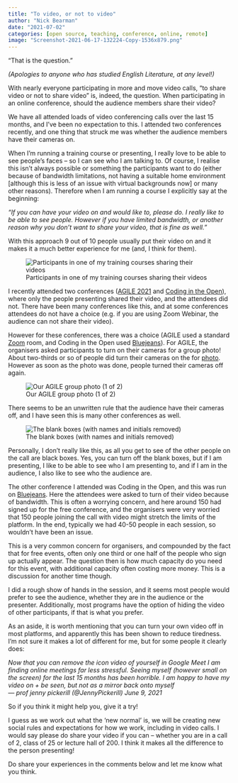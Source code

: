 ```yaml
---
title: "To video, or not to video"
author: "Nick Bearman"
date: "2021-07-02"
categories: [open source, teaching, conference, online, remote]
image: "Screenshot-2021-06-17-132224-Copy-1536x879.png"
---
```


“That is the question.”

*(Apologies to anyone who has studied English Literature, at any level!)*

With nearly everyone participating in more and move video calls, “to share video or not to share video” is, indeed, the question. When participating in an online conference, should the audience members share their video?

We have all attended loads of video conferencing calls over the last 15 months, and I’ve been no expectation to this. I attended two conferences recently, and one thing that struck me was whether the audience members have their cameras on.

When I’m running a training course or presenting, I really love to be able to see people’s faces – so I can see who I am talking to. Of course, I realise this isn’t always possible or something the participants want to do (either because of bandwidth limitations, not having a suitable home environment [although this is less of an issue with virtual backgrounds now] or many other reasons). Therefore when I am running a course I explicitly say at the beginning:

*“If you can have your video on and would like to, please do. I really like to be able to see people. However if you have limited bandwidth, or another reason why you don’t want to share your video, that is fine as well.”*

With this approach 9 out of 10 people usually put their video on and it makes it a much better experience for me (and, I think for them).

![Participants in one of my training courses sharing their videos](screenshot-participants-1536x610.png)

I recently attended two conferences ([AGILE 2021](https://agile-gi.eu/past-conferences/agile-conferences/agile-2021-virtual) and [Coding in the Open](https://codingedi.github.io/)), where only the people presenting shared their video, and the attendees did not. There have been many conferences like this, and at some conferences attendees do not have a choice (e.g. if you are using Zoom Webinar, the audience can not share their video).

However for these conferences, there was a choice (AGILE used a standard [Zoom](https://zoom.us/) room, and Coding in the Open used [Bluejeans](https://bluejeans.com/)). For AGILE, the organisers asked participants to turn on their cameras for a group photo! About two-thirds or so of people did turn their cameras on the for [photo](https://agile2021.senselab.tuc.gr/social-events/). However as soon as the photo was done, people turned their cameras off again.


![Our AGILE group photo (1 of 2)](Agile2021groupphoto1-1030x579-1.jpg)

There seems to be an unwritten rule that the audience have their cameras off, and I have seen this is many other conferences as well.

![The blank boxes (with names and initials removed)](Screenshot-2021-06-17-132224-Copy-1536x879.png)

Personally, I don’t really like this, as all you get to see of the other people on the call are black boxes. Yes, you can turn off the blank boxes, but if I am presenting, I like to be able to see who I am presenting to, and if I am in the audience, I also like to see who the audience are.

The other conference I attended was Coding in the Open, and this was run on [Bluejeans](https://www.bluejeans.com/). Here the attendees were asked to turn of their video because of bandwidth. This is often a worrying concern, and here around 150 had signed up for the free conference, and the organisers were very worried that 150 people joining the call with video might stretch the limits of the platform. In the end, typically we had 40-50 people in each session, so wouldn’t have been an issue.

This is a very common concern for organisers, and compounded by the fact that for free events, often only one third or one half of the people who sign up actually appear. The question then is how much capacity do you need for this event, with additional capacity often costing more money. This is a discussion for another time though.

I did a rough show of hands in the session, and it seems most people would prefer to see the audience, whether they are in the audience or the presenter. Additionally, most programs have the option of hiding the video of other participants, if that is what you prefer.

As an aside, it is worth mentioning that you can turn your own video off in most platforms, and apparently this has been shown to reduce tiredness. I’m not sure it makes a lot of different for me, but for some people it clearly does:

*Now that you can remove the icon video of yourself in Google Meet I am finding online meetings far less stressful. Seeing myself (however small on the screen) for the last 15 months has been horrible. I am happy to have my video on + be seen, but not as a mirror back onto myself*
</br > *— prof jenny pickerill (@JennyPickerill) June 9, 2021*

So if you think it might help you, give it a try!

I guess as we work out what the ‘new normal’ is, we will be creating new social rules and expectations for how we work, including in video calls. I would say please do share your video if you can – whether you are in a call of 2, class of 25 or lecture hall of 200. I think it makes all the difference to the person presenting!

Do share your experiences in the comments below and let me know what you think.

